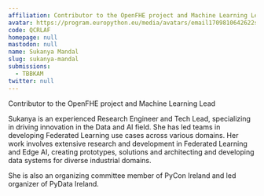 ```yaml
---
affiliation: Contributor to the OpenFHE project and Machine Learning Lead
avatar: https://program.europython.eu/media/avatars/email1709810642622sukanyamandal_3t7fRvP.jpeg
code: QCRLAF
homepage: null
mastodon: null
name: Sukanya Mandal
slug: sukanya-mandal
submissions:
  - TBBKAM
twitter: null
---
```


Contributor to the OpenFHE project and Machine Learning Lead

Sukanya is an experienced Research Engineer and Tech Lead, specializing in
driving innovation in the Data and AI field. She has led teams in developing
Federated Learning use cases across various domains. Her work involves extensive
research and development in Federated Learning and Edge AI, creating prototypes,
solutions and architecting and developing data systems for diverse industrial
domains.

She is also an organizing committee member of PyCon Ireland and led organizer of
PyData Ireland.
